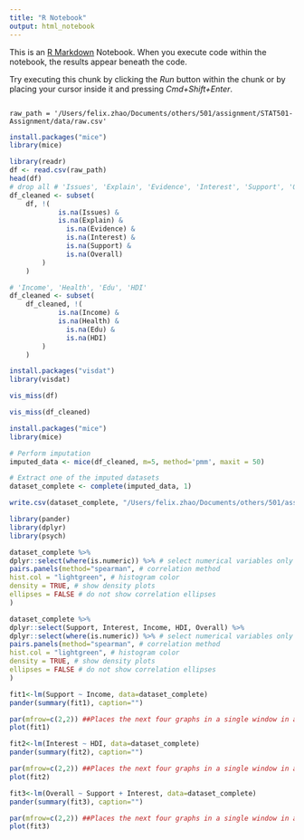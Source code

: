 ```yaml
---
title: "R Notebook"
output: html_notebook
---
```


This is an [R Markdown](http://rmarkdown.rstudio.com) Notebook. When you execute code within the notebook, the results appear beneath the code. 

Try executing this chunk by clicking the *Run* button within the chunk or by placing your cursor inside it and pressing *Cmd+Shift+Enter*. 

```

raw_path = '/Users/felix.zhao/Documents/others/501/assignment/STAT501-Assignment/data/raw.csv'

```

```r
install.packages("mice")
library(mice)
```


```r
library(readr) 
df <- read.csv(raw_path) 
head(df)
# drop all # 'Issues', 'Explain', 'Evidence', 'Interest', 'Support', 'Overall' nan
df_cleaned <- subset(
    df, !(
            is.na(Issues) & 
            is.na(Explain) &
              is.na(Evidence) &
              is.na(Interest) &
              is.na(Support) &
              is.na(Overall)
        )
    )
```

```r
# 'Income', 'Health', 'Edu', 'HDI'
df_cleaned <- subset(
    df_cleaned, !(
            is.na(Income) & 
            is.na(Health) &
              is.na(Edu) &
              is.na(HDI)
        )
    )
```


```r
install.packages("visdat")
library(visdat)

vis_miss(df)

```
```r
vis_miss(df_cleaned)
```

```r
install.packages("mice")
library(mice)

# Perform imputation
imputed_data <- mice(df_cleaned, m=5, method='pmm', maxit = 50)

# Extract one of the imputed datasets
dataset_complete <- complete(imputed_data, 1)

```

```r
write.csv(dataset_complete, "/Users/felix.zhao/Documents/others/501/assignment/STAT501-Assignment/data/complete_filtered_MPI_all_nan.csv", row.names = FALSE)

```

```r
library(pander)
library(dplyr)
library(psych)
```


```r
dataset_complete %>%
dplyr::select(where(is.numeric)) %>% # select numerical variables only
pairs.panels(method="spearman", # correlation method
hist.col = "lightgreen", # histogram color
density = TRUE, # show density plots
ellipses = FALSE # do not show correlation ellipses
)
```
```r
dataset_complete %>%
dplyr::select(Support, Interest, Income, HDI, Overall) %>%
dplyr::select(where(is.numeric)) %>% # select numerical variables only
pairs.panels(method="spearman", # correlation method
hist.col = "lightgreen", # histogram color
density = TRUE, # show density plots
ellipses = FALSE # do not show correlation ellipses
)
```

```r
fit1<-lm(Support ~ Income, data=dataset_complete)
pander(summary(fit1), caption="")
```

```r
par(mfrow=c(2,2)) ##Places the next four graphs in a single window in a 2 x 2 configuration
plot(fit1)
```


```r
fit2<-lm(Interest ~ HDI, data=dataset_complete)
pander(summary(fit2), caption="")
```
```r
par(mfrow=c(2,2)) ##Places the next four graphs in a single window in a 2 x 2 configuration
plot(fit2)
```

```r
fit3<-lm(Overall ~ Support + Interest, data=dataset_complete)
pander(summary(fit3), caption="")
```
```r
par(mfrow=c(2,2)) ##Places the next four graphs in a single window in a 2 x 2 configuration
plot(fit3)
```

